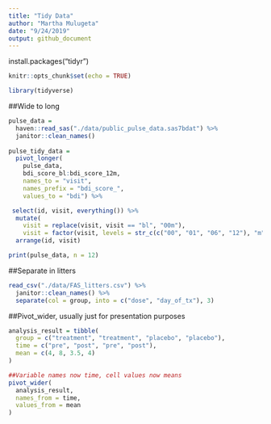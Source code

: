 ```yaml
---
title: "Tidy Data"
author: "Martha Mulugeta"
date: "9/24/2019"
output: github_document
---
```

install.packages("tidyr")

```r
knitr::opts_chunk$set(echo = TRUE)

library(tidyverse)
```

##Wide to long
```r
pulse_data = 
  haven::read_sas("./data/public_pulse_data.sas7bdat") %>% 
  janitor::clean_names() 
  
pulse_tidy_data = 
  pivot_longer(
    pulse_data, 
    bdi_score_bl:bdi_score_12m,
    names_to = "visit", 
    names_prefix = "bdi_score_",
    values_to = "bdi") %>% 

 select(id, visit, everything()) %>%
  mutate(
    visit = replace(visit, visit == "bl", "00m"),
    visit = factor(visit, levels = str_c(c("00", "01", "06", "12"), "m"))) %>%
  arrange(id, visit)

print(pulse_data, n = 12)
```

##Separate in litters 
```r
read_csv("./data/FAS_litters.csv") %>% 
  janitor::clean_names() %>%
  separate(col = group, into = c("dose", "day_of_tx"), 3)
```

##Pivot_wider, usually just for presentation purposes
```r
analysis_result = tibble(
  group = c("treatment", "treatment", "placebo", "placebo"),
  time = c("pre", "post", "pre", "post"),
  mean = c(4, 8, 3.5, 4)
)

##Variable names now time, cell values now means 
pivot_wider(
  analysis_result,
  names_from = time,
  values_from = mean
)
```